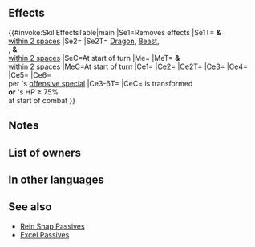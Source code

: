 {{Passive
|name=Divine Talon
|type=C
|exclusive=1
|canUseWeapon={{WeaponList|All}}
|canUseMove={{MoveList|All}}
|properties=random_owner
|1name=Divine Talon
|1tagid=SID_神獣の鋭爪
|1effect=At start of turn, neutralizes any【Penalty】 effects on unit and allies within 2 spaces of unit (excluding penalties inflicted at the start of the same turn), and deals 1 damage to unit and allies within 2 spaces of unit.<br><br>At start of turn, grants "unit can move 1 extra space" to dragon, beast, infantry, and armored allies within 2 spaces of unit (that turn only; does not stack).<br><br>If unit is transformed or if foe's HP ≥ 75% at start of combat, grants Atk/Spd/Def/Res+5 to unit, neutralizes effects that guarantee foe's follow-up attacks and effects that prevent unit's follow-up attacks, neutralizes effects that inflict "Special cooldown charge -X" on unit, and reduces damage from foe's attacks by X during combat (X = number of spaces from start position to end position of whoever initiated combat × 4; max 12), and also, when foe's attack triggers foe's Special, reduces damage by X (excluding area-of-effect Specials).<br><br>【Penalty】<br>All effects that last "on foe through its next action." Includes penalties inflicted by a skill like Panic or Threaten and negative status effects (preventing counterattacks, restricting movement, or the effects of a skill like Triangle Adept or Guard).
|1cost=300
|1required=-
}}
==Effects==
{{#invoke:SkillEffectsTable|main
|Se1=Removes {{Kp|Penalty}} effects
|Se1T={{Tgt|Unit}} '''&''' {{Tgt|Allies}}<br>[[within 2 spaces]]
|Se2={{SEt|Mobility Increased}}
|Se2T={{Cwti|group=1|Dragon}} [[Dragon]], {{Cwti|group=1|Beast}} [[Beast]],<br>{{Mt|Infantry}}, '''&''' {{Mt|Armored}}<br>{{Tgt|Allies}} [[within 2 spaces]]
|SeC=At start of turn
|Me={{Eft|Damage|1}}
|MeT={{Tgt|Unit}} '''&''' {{Tgt|Allies}}<br>[[within 2 spaces]]
|MeC=At start of turn
|Ce1={{Eft|Temporary buffs|Atk/Spd/Def/Res|5}}
|Ce2={{Eft|Neutralize Guaranteed Follow-Ups}}
|Ce2T={{Tgt|Foe}}
|Ce3={{Eft|Neutralize Prevent Follow-Ups}}
|Ce4={{Eft|Neutralize Guard}}
|Ce5={{Eft|Damage Reduction|4 x Spaces initiator moved|max=12}}
|Ce6={{Eft|Damage Reduction|4 x Spaces initiator moved|max=12}}<br>per {{Tgt|Foe}}'s [[offensive special]]
|Ce3-6T={{Tgt|Unit}}
|CeC={{Tgt|Unit}} is transformed<br>'''or''' {{Tgt|Foe}}'s HP ≥ 75%<br>at start of combat
}}

==Notes==
{{Penalty neutralization|negstatuses=all {{Kp|Penalty}} effects}}
{{Out of combat damage}}
{{Mobility increased}}
{{IfUnitTransforms}}
{{Temporary buffs}}
{{Follow-up effect neutralization}}
{{CooldownChargeMinusNeutralization}}
{{FlatDamageReduction}}
==List of owners==
{{Skill Hero List}}
==In other languages==
{{OtherLanguages
|japanese=
|german=
|spanishEU=
|spanishLA=
|french=
|italian=
|chineseTW=
|portuguese=
}}
==See also==
{{See also skills|cond=((Description LIKE '%at start of turn%neutralizes%【Penalty】%on unit%' OR Description LIKE '%at start of%phase%neutralizes%【Penalty】%on unit%' OR Description LIKE '%at start of turn%deals 1 damage%to unit and allies within _ spaces%' OR Description LIKE '%armored%"unit can move 1 extra space%') AND Exclusive='1') AND Exclusive='1'}}
* [[Skill families/C Passives#Rein Snap|Rein Snap Passives]]
* [[Excel Passives]]
{{Passives Navbox|C}}
